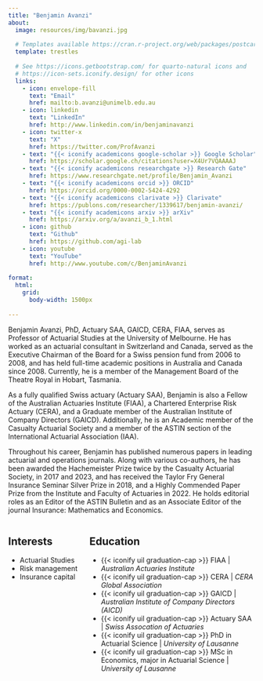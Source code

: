 ```yaml
---
title: "Benjamin Avanzi"
about:
  image: resources/img/bavanzi.jpg
  
  # Templates available https://cran.r-project.org/web/packages/postcards/readme/README.html
  template: trestles
    
  # See https://icons.getbootstrap.com/ for quarto-natural icons and 
  # https://icon-sets.iconify.design/ for other icons
  links:
    - icon: envelope-fill
      text: "Email"
      href: mailto:b.avanzi@unimelb.edu.au
    - icon: linkedin
      text: "LinkedIn"
      href: http://www.linkedin.com/in/benjaminavanzi
    - icon: twitter-x
      text: "X"
      href: https://twitter.com/ProfAvanzi
    - text: "{{< iconify academicons google-scholar >}} Google Scholar"
      href: https://scholar.google.ch/citations?user=X4Ur7VQAAAAJ
    - text: "{{< iconify academicons researchgate >}} Research Gate"
      href: https://www.researchgate.net/profile/Benjamin_Avanzi
    - text: "{{< iconify academicons orcid >}} ORCID"
      href: https://orcid.org/0000-0002-5424-4292
    - text: "{{< iconify academicons clarivate >}} Clarivate"
      href: https://publons.com/researcher/1339617/benjamin-avanzi/
    - text: "{{< iconify academicons arxiv >}} arXiv"
      href: https://arxiv.org/a/avanzi_b_1.html
    - icon: github
      text: "Github"
      href: https://github.com/agi-lab
    - icon: youtube
      text: "YouTube"
      href: http://www.youtube.com/c/BenjaminAvanzi
    
format:
  html:
    grid:
      body-width: 1500px
      
---
```


::: {#hero-heading}
Benjamin Avanzi, PhD, Actuary SAA, GAICD, CERA, FIAA, serves as Professor of Actuarial Studies at the University of Melbourne. He has worked as an actuarial consultant in Switzerland and Canada, served as the Executive Chairman of the Board for a Swiss pension fund from 2006 to 2008, and has held full-time academic positions in Australia and Canada since 2008. Currently, he is a member of the Management Board of the Theatre Royal in Hobart, Tasmania.

As a fully qualified Swiss actuary (Actuary SAA), Benjamin is also a Fellow of the Australian Actuaries Institute (FIAA), a Chartered Enterprise Risk Actuary (CERA), and a Graduate member of the Australian Institute of Company Directors (GAICD). Additionally, he is an Academic member of the Casualty Actuarial Society and a member of the ASTIN section of the International Actuarial Association (IAA).

Throughout his career, Benjamin has published numerous papers in leading actuarial and operations journals. Along with various co-authors, he has been awarded the Hachemeister Prize twice by the Casualty Actuarial Society, in 2017 and 2023, and has received the Taylor Fry General Insurance Seminar Silver Prize in 2018, and a Highly Commended Paper Prize from the Institute and Faculty of Actuaries in 2022. He holds editorial roles as an Editor of the ASTIN Bulletin and as an Associate Editor of the journal Insurance: Mathematics and Economics.

::: {.columns}
::: {.column width="30%"}
## Interests

- Actuarial Studies
- Risk management
- Insurance capital

:::
::: {.column width="70%"}
## Education

- {{< iconify uil graduation-cap >}} FIAA \| *Australian Actuaries Institute*
- {{< iconify uil graduation-cap >}} CERA \| *CERA Global Association*
- {{< iconify uil graduation-cap >}} GAICD \| *Australian Institute of Company Directors (AICD)*
- {{< iconify uil graduation-cap >}} Actuary SAA \| *Swiss Assocation of Actuaries*
- {{< iconify uil graduation-cap >}} PhD in Actuarial Science \| *University of Lausanne*
- {{< iconify uil graduation-cap >}} MSc in Economics, major in Actuarial Science \| *University of Lausanne*
:::
:::
:::
